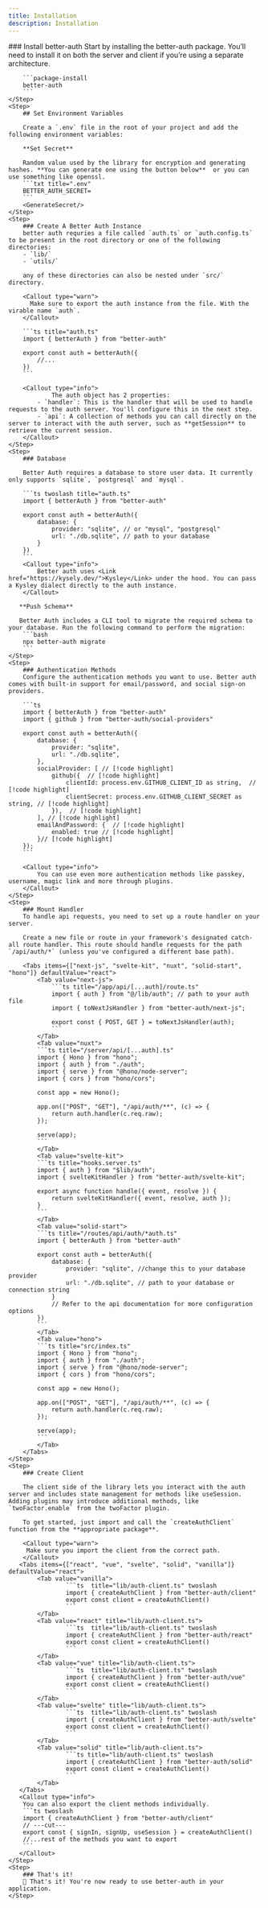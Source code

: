 ```yaml
---
title: Installation
description: Installation
---
```



<Steps>
    <Step>
         ### Install better-auth
        Start by installing the better-auth package. You’ll need to install it on both the server and client if you’re using a separate architecture.

        ```package-install
        better-auth
        ``` 
    </Step>
    <Step>
        ## Set Environment Variables

        Create a `.env` file in the root of your project and add the following environment variables:

        **Set Secret**

        Random value used by the library for encryption and generating hashes. **You can generate one using the button below**  or you can use something like openssl.
        ```txt title=".env"
        BETTER_AUTH_SECRET=
        ```
        <GenerateSecret/>
    </Step>
    <Step>
        ### Create A Better Auth Instance
        better auth requries a file called `auth.ts` or `auth.config.ts` to be present in the root directory or one of the following directories:
        - `lib/`
        - `utils/`

        any of these directories can also be nested under `src/` directory.

        <Callout type="warn">
          Make sure to export the auth instance from the file. With the virable name `auth`.
        </Callout>

        ```ts title="auth.ts"
        import { betterAuth } from "better-auth"

        export const auth = betterAuth({
            //...
        })
        ```

        <Callout type="info">
                The auth object has 2 properties: 
            - `handler`: This is the handler that will be used to handle requests to the auth server. You'll configure this in the next step.
            - `api`: A collection of methods you can call directly on the server to interact with the auth server, such as **getSession** to retrieve the current session.
        </Callout>
    </Step>
    <Step>
        ### Database 
        
        Better Auth requires a database to store user data. It currently only supports `sqlite`, `postgresql` and `mysql`.
        
        ```ts twoslash title="auth.ts"
        import { betterAuth } from "better-auth"

        export const auth = betterAuth({
            database: {
                provider: "sqlite", // or "mysql", "postgresql"
                url: "./db.sqlite", // path to your database
            }
        })
        ```
        <Callout type="info">
            Better auth uses <Link href="https://kysely.dev/">Kysley</Link> under the hood. You can pass a Kysley dialect directly to the auth instance.
        </Callout>

       **Push Schema**
        
       Better Auth includes a CLI tool to migrate the required schema to your database. Run the following command to perform the migration:
        ```bash
        npx better-auth migrate
        ```
    </Step>
    <Step>
        ### Authentication Methods
        Configure the authentication methods you want to use. Better auth comes with built-in support for email/password, and social sign-on providers.

        ```ts
        import { betterAuth } from "better-auth"
        import { github } from "better-auth/social-providers"

        export const auth = betterAuth({
            database: {
                provider: "sqlite",
                url: "./db.sqlite",
            },
            socialProvider: [ // [!code highlight]
                github({  // [!code highlight]
                    clientId: process.env.GITHUB_CLIENT_ID as string,  // [!code highlight]
                    clientSecret: process.env.GITHUB_CLIENT_SECRET as string, // [!code highlight]
                }),  // [!code highlight]
            ], // [!code highlight]
            emailAndPassword: {  // [!code highlight]
                enabled: true // [!code highlight]
            }// [!code highlight]
        }); 
        ```

        <Callout type="info">
            You can use even more authentication methods like passkey, username, magic link and more through plugins.
        </Callout>
    </Step>
    <Step>
        ### Mount Handler
        To handle api requests, you need to set up a route handler on your server. 
        
        Create a new file or route in your framework's designated catch-all route handler. This route should handle requests for the path `/api/auth/*` (unless you've configured a different base path).

        <Tabs items={["next-js", "svelte-kit", "nuxt", "solid-start", "hono"]} defaultValue="react">
            <Tab value="next-js">
                ```ts title="/app/api/[...auth]/route.ts"
                import { auth } from "@/lib/auth"; // path to your auth file
                import { toNextJsHandler } from "better-auth/next-js";

                export const { POST, GET } = toNextJsHandler(auth);
                ```
            </Tab>
            <Tab value="nuxt">
            ```ts title="/server/api/[...auth].ts"
            import { Hono } from "hono";
            import { auth } from "./auth";
            import { serve } from "@hono/node-server";
            import { cors } from "hono/cors";

            const app = new Hono();

            app.on(["POST", "GET"], "/api/auth/**", (c) => {
                return auth.handler(c.req.raw);
            });

            serve(app);
            ```
            </Tab>
            <Tab value="svelte-kit">
            ```ts title="hooks.server.ts"
            import { auth } from "$lib/auth";
            import { svelteKitHandler } from "better-auth/svelte-kit";

            export async function handle({ event, resolve }) {
                return svelteKitHandler({ event, resolve, auth });
            }
            ```
            </Tab>
            <Tab value="solid-start">
            ```ts title="/routes/api/auth/*auth.ts"
            import { betterAuth } from "better-auth"

            export const auth = betterAuth({
                database: {
                    provider: "sqlite", //change this to your database provider
                    url: "./db.sqlite", // path to your database or connection string
                }
                // Refer to the api documentation for more configuration options
            })
            ```
            </Tab>
            <Tab value="hono">
            ```ts title="src/index.ts"
            import { Hono } from "hono";
            import { auth } from "./auth";
            import { serve } from "@hono/node-server";
            import { cors } from "hono/cors";

            const app = new Hono();

            app.on(["POST", "GET"], "/api/auth/**", (c) => {
                return auth.handler(c.req.raw);
            });

            serve(app);
            ```
            </Tab>
        </Tabs>
    </Step>
    <Step>
        ### Create Client

        The client side of the library lets you interact with the auth server and includes state management for methods like useSession. Adding plugins may introduce additional methods, like `twoFactor.enable` from the twoFactor plugin.
                
        To get started, just import and call the `createAuthClient` function from the **appropriate package**.

        <Callout type="warn">
         Make sure you import the client from the correct path.
        </Callout>
       <Tabs items={["react", "vue", "svelte", "solid", "vanilla"]} defaultValue="react">
            <Tab value="vanilla">
                    ```ts  title="lib/auth-client.ts" twoslash
                    import { createAuthClient } from "better-auth/client"
                    export const client = createAuthClient()
                    ```
            </Tab>
            <Tab value="react" title="lib/auth-client.ts">
                    ```ts  title="lib/auth-client.ts" twoslash
                    import { createAuthClient } from "better-auth/react"
                    export const client = createAuthClient()
                    ```
            </Tab>
            <Tab value="vue" title="lib/auth-client.ts">
                    ```ts  title="lib/auth-client.ts" twoslash
                    import { createAuthClient } from "better-auth/vue"
                    export const client = createAuthClient()
                    ```
            </Tab>
            <Tab value="svelte" title="lib/auth-client.ts"> 
                    ```ts  title="lib/auth-client.ts" twoslash
                    import { createAuthClient } from "better-auth/svelte"
                    export const client = createAuthClient()
                    ```
            </Tab>
            <Tab value="solid" title="lib/auth-client.ts">
                    ```ts title="lib/auth-client.ts" twoslash
                    import { createAuthClient } from "better-auth/solid"
                    export const client = createAuthClient()
                    ```
            </Tab>
       </Tabs>
       <Callout type="info">
        You can also export the client methods individually.
        ```ts twoslash
        import { createAuthClient } from "better-auth/client"
        // ---cut---
        export const { signIn, signUp, useSession } = createAuthClient()
        //...rest of the methods you want to export
        ```
       </Callout>
    </Step>
    <Step>
        ### That's it!
        🎉 That's it! You're now ready to use better-auth in your application.
    </Step>
</Steps>
